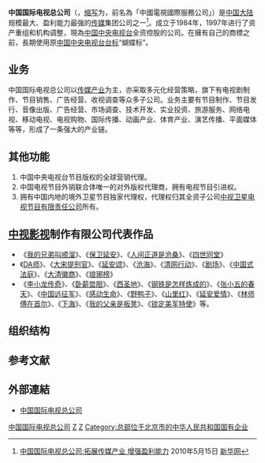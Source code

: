 {{refimprove|time=2020-01-27T23:21:47+00:00}}
{{Infobox_Company 
|company_name = 中国国际电视总公司
|company_name_en = China International Television Corporation
|company_logo = [[File:CITVC.jpg|File:CITVC.jpg]]
|image = China International Television Corporation, east gate (20220413133201).jpg
|company_type = [[传媒|传媒]]公司、[[影视公司|影视公司]]、[[经纪公司|经纪公司]]
|company_slogan = 
|abbreviated_name = CITVC
|local_code_name = CN
|local_code = 91110000100002724E
|foundation = 1984年
|location   = {{PRC}}[[北京市|北京市]][[海淀区|海淀区]][[羊坊店路|羊坊店路]]9号[[京门大厦|京门大厦]]
|zip_code = 100038
|telephone_no = '''总机'''：{{tel|86|10|63950016}}<br />'''传真'''：{{fax|86|10|63957106}}
|key_people = '''[[总裁|总裁]]'''：[[梁晓涛|梁晓涛]]<br />'''常务副总裁'''：[[沈向军|沈向军]]
|sales =
|profit =
|asset =
|market_value =
|subsid =
|num_employees = 
|industry = 传媒产业
|products = 
|revenue = 
|major_shareholder = [[中央广播电视总台|中央广播电视总台]]（全资控股）
|homepage = {{URL|http://www.cctv.com/citvc/special/C20774/01/index.shtml}}
}}

'''中国国际电视总公司'''（{{lang-en|China International Television Corporation}}，[[缩写|缩写]]为'''{{lang|en|CITVC}}'''，前名為「中國電視國際服務公司」）是[[中国大陆|中国大陆]]规模最大、盈利能力最强的[[传媒|传媒]]集团公司之一<ref>[http://news.china.com/zh_cn/news100/11038989/20100515/15937125.html 中国国际电视总公司:拓展传媒产业 增强盈利能力] {{Wayback|url=http://news.china.com/zh_cn/news100/11038989/20100515/15937125.html |date=20150722134435 }}2010年5月15日 [[新华网|新华网]]</ref>。成立于1984年，1997年进行了资产重组和机构调整，現為[[中国中央电视台|中国中央电视台]]全资控股的公司。在擁有自己的商標之前，長期使用原[[中国中央电视台台标|中国中央电视台台标]]“蝴蝶标”。

== 业务 ==
中国国际电视总公司以[[传媒产业|传媒产业]]为主，亦采取多元化经营策略，旗下有电视剧制作、节目销售、广告经营、收视调查等众多子公司。业务主要有节目制作、节目发行、音像出版、广告经营、市场调查、技术开发、实业投资、旅游服务、网络电视、移动电视、电视购物、国际传播、动画产业、体育产业、演艺传播、平面媒体等等，形成了一条强大的产业链。

== 其他功能 ==
# 中国中央电视台节目版权的全球营销代理。
# 中国电视节目外销联合体唯一的对外版权代理商，拥有电视节目引进权。
# 拥有中国内地的境外卫星节目独家代理权，代理权归其全资子公司[[中视卫星电视节目有限责任公司|中视卫星电视节目有限责任公司]]所有。

== [[中视影视|中视影视]]制作有限公司代表作品 ==
* 《[[我的兄弟叫顺溜|我的兄弟叫顺溜]]》、《[[保卫延安_(电视剧)|保卫延安]]》、《[[人间正道是沧桑|人间正道是沧桑]]》、《[[四世同堂_(2009年电视剧)|四世同堂]]》
* 《[[DA师|DA师]]》、《[[大宋提刑官|大宋提刑官]]》、《[[延安颂_(电视剧)|延安颂]]》、《[[沧海|沧海]]》、《[[清网行动|清网行动]]》、《[[剧场|剧场]]》、《[[中国式法庭|中国式法庭]]》、《[[大清徽商|大清徽商]]》、《[[琅琊榜|琅琊榜]]》
* 《[[李小龙传奇|李小龙传奇]]》、《[[卧薪尝胆|卧薪尝胆]]》、《[[西圣地|西圣地]]》、《[[钢铁是怎样炼成的|钢铁是怎样炼成的]]》、《[[张小五的春天|张小五的春天]]》、《[[中国远征军|中国远征军]]》、《[[感动生命|感动生命]]》、《[[野鸭子|野鸭子]]》、《[[山里红|山里红]]》、《[[延安爱情|延安爱情]]》、《[[林师傅在首尔|林师傅在首尔]]》、《[[下海|下海]]》、《[[我的父亲是板凳|我的父亲是板凳]]》、《[[锁定美军特使|锁定美军特使]]》等。　　　

== 组织结构 ==
{{CITVC}}

== 参考文献 ==
{{Reflist}}

== 外部連結 ==
* [https://web.archive.org/web/20181209123701/http://www.cctv.com/citvc/special/C20774/01/index.shtml 中国国际电视总公司]

{{中央广播电视总台}}
{{CCTV}}
{{中国唱片及影视公司}}
[[Category:中国国际电视总公司|]]
[[Category:中国中央电视台|Z]]
[[Category:1984年成立的公司|Z]]
[[Category:总部位于北京市的中华人民共和国国有企业|Category:总部位于北京市的中华人民共和国国有企业]]